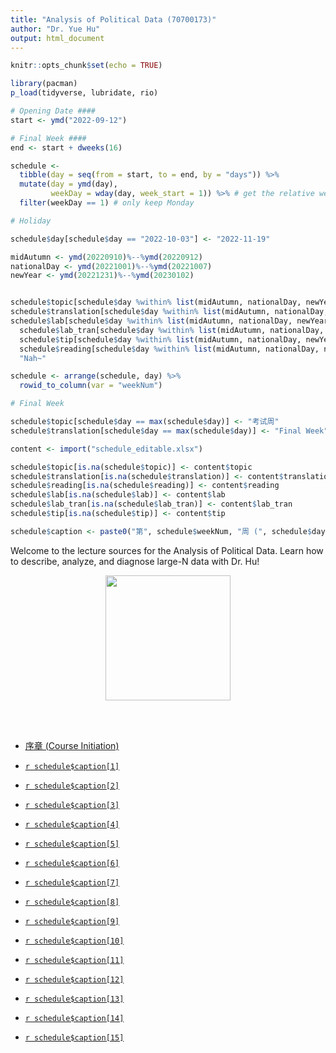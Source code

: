 ---
title: "Analysis of Political Data (70700173)"
author: "Dr. Yue Hu"
output: html_document
---

```{r setup, include=FALSE}
knitr::opts_chunk$set(echo = TRUE)

library(pacman)
p_load(tidyverse, lubridate, rio)
```

```{r calendar, include=FALSE}
# Opening Date ####
start <- ymd("2022-09-12")

# Final Week ####
end <- start + dweeks(16) 

schedule <-
  tibble(day = seq(from = start, to = end, by = "days")) %>%
  mutate(day = ymd(day),
         weekDay = wday(day, week_start = 1)) %>% # get the relative week number
  filter(weekDay == 1) # only keep Monday

# Holiday

schedule$day[schedule$day == "2022-10-03"] <- "2022-11-19"

midAutumn <- ymd(20220910)%--%ymd(20220912)
nationalDay <- ymd(20221001)%--%ymd(20221007)
newYear <- ymd(20221231)%--%ymd(20230102)


schedule$topic[schedule$day %within% list(midAutumn, nationalDay, newYear)] <- "Public Holiday"
schedule$translation[schedule$day %within% list(midAutumn, nationalDay, newYear)] <- "哗啦啦，放假啦！"
schedule$lab[schedule$day %within% list(midAutumn, nationalDay, newYear)] <- 
  schedule$lab_tran[schedule$day %within% list(midAutumn, nationalDay, newYear)] <- 
  schedule$tip[schedule$day %within% list(midAutumn, nationalDay, newYear)] <- 
  schedule$reading[schedule$day %within% list(midAutumn, nationalDay, newYear)] <- 
  "Nah~"

schedule <- arrange(schedule, day) %>% 
  rowid_to_column(var = "weekNum")

# Final Week

schedule$topic[schedule$day == max(schedule$day)] <- "考试周"
schedule$translation[schedule$day == max(schedule$day)] <- "Final Week"

content <- import("schedule_editable.xlsx")

schedule$topic[is.na(schedule$topic)] <- content$topic
schedule$translation[is.na(schedule$translation)] <- content$translation
schedule$reading[is.na(schedule$reading)] <- content$reading
schedule$lab[is.na(schedule$lab)] <- content$lab
schedule$lab_tran[is.na(schedule$lab_tran)] <- content$lab_tran
schedule$tip[is.na(schedule$tip)] <- content$tip

schedule$caption <- paste0("第", schedule$weekNum, "周 (", schedule$day, "): ", schedule$translation, " (", schedule$topic, ")")
```

Welcome to the lecture sources for the Analysis of Political Data.
Learn how to describe, analyze, and diagnose large-N data with Dr. Hu!

<center><img src="images/goodluck.gif" height="200"/></center>

<br><br>


* <a href="/slides_gh/slides/courses/analysisOfPoliticalData/01_courseIntro.html">序章 (Course Initiation)</a>

* <a href="/slides_gh/slides/courses/analysisOfPoliticalData/02_descriptiveStats.html">`r schedule$caption[1]`</a>

* <a href="/slides_gh/slides/courses/analysisOfPoliticalData/03_probability.html">`r schedule$caption[2]`</a>

* <a href="/slides_gh/slides/courses/analysisOfPoliticalData/04_distribution.html">`r schedule$caption[3]`</a>

* <a href="/slides_gh/slides/courses/analysisOfPoliticalData/05_ciSample.html">`r schedule$caption[4]`</a>

* <a href="/slides_gh/slides/courses/analysisOfPoliticalData/06_hypothesis.html">`r schedule$caption[5]`</a>

* <a href="/slides_gh/slides/courses/analysisOfPoliticalData/07_association.html">`r schedule$caption[6]`</a>

* <a href="/slides_gh/slides/courses/analysisOfPoliticalData/08_simpleOLS.html">`r schedule$caption[7]`</a>

* <a href="/slides_gh/slides/courses/analysisOfPoliticalData/09_assumptions.html">`r schedule$caption[8]`</a>

* <a href="/slides_gh/slides/courses/analysisOfPoliticalData/10_multipleRegression.html">`r schedule$caption[9]`</a>

* <a href="/slides_gh/slides/courses/analysisOfPoliticalData/11_specification.html">`r schedule$caption[10]`</a>

* <a href="/slides_gh/slides/courses/analysisOfPoliticalData/12_multiHeter.html">`r schedule$caption[11]`</a>

* <a href="/slides_gh/slides/courses/analysisOfPoliticalData/13_autoEndo.html">`r schedule$caption[12]`</a>

* <a href="/slides_gh/slides/courses/analysisOfPoliticalData/14_moderation.html">`r schedule$caption[13]`</a>

* <a href="/slides_gh/slides/courses/analysisOfPoliticalData/15_logitMissing.html">`r schedule$caption[14]`</a>

* <a href="/slides_gh/slides/courses/governmentalBigData/03_latentVariableI.html">`r schedule$caption[15]`</a>
